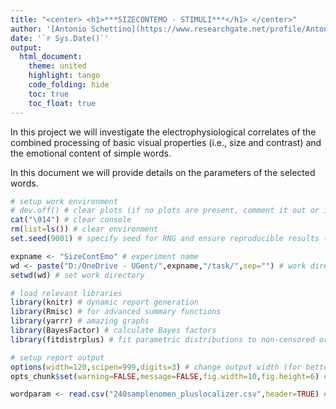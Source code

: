 ```yaml
---
title: "<center> <h1>***SIZECONTEMO - STIMULI***</h1> </center>"
author: '[Antonio Schettino](https://www.researchgate.net/profile/Antonio_Schettino2 "Antonio Schettino")'
date: '`r Sys.Date()`'
output:
  html_document:
    theme: united
    highlight: tango
    code_folding: hide
    toc: true
    toc_float: true
---
```


In this project we will investigate the electrophysiological correlates of the combined processing of basic visual properties (i.e., size and contrast) and the emotional content of simple words. 

In this document we will provide details on the parameters of the selected words.

```r
# setup work environment
# dev.off() # clear plots (if no plots are present, comment it out or it will throw an error)
cat("\014") # clear console
rm(list=ls()) # clear environment
set.seed(9001) # specify seed for RNG and ensure reproducible results (it's over 9000!)

expname <- "SizeContEmo" # experiment name
wd <- paste("D:/OneDrive - UGent/",expname,"/task/",sep="") # work directory
setwd(wd) # set work directory

# load relevant libraries
library(knitr) # dynamic report generation
library(Rmisc) # for advanced summary functions
library(yarrr) # amazing graphs
library(BayesFactor) # calculate Bayes factors
library(fitdistrplus) # fit parametric distributions to non-censored or censored data
```

```r
# setup report output
options(width=120,scipen=999,digits=3) # change output width (for better printing), disable scientific notation (default: scipen=0), constrain output to 4 decimals
opts_chunk$set(warning=FALSE,message=FALSE,fig.width=10,fig.height=6) # for each chunk, display the output but not the R code (echo=FALSE), no package warnings (message=FALSE), no package messages (message=FALSE), width and height of all figures
```

```r
wordparam <- read.csv("240samplenomen_pluslocalizer.csv",header=TRUE) # load data





```






